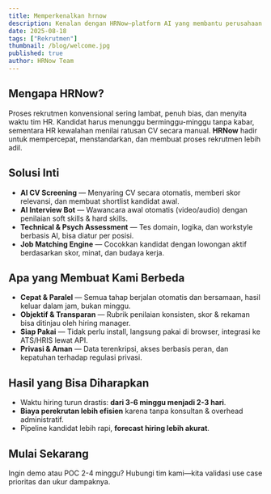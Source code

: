 ```yaml
---
title: Memperkenalkan hrnow
description: Kenalan dengan HRNow—platform AI yang membantu perusahaan merekrut kandidat terbaik dalam hitungan jam, bukan minggu.
date: 2025-08-18
tags: ["Rekrutmen"]
thumbnail: /blog/welcome.jpg
published: true
author: HRNow Team
---
```


## Mengapa HRNow?

Proses rekrutmen konvensional sering lambat, penuh bias, dan menyita waktu tim HR. Kandidat harus menunggu berminggu-minggu tanpa kabar, sementara HR kewalahan menilai ratusan CV secara manual. **HRNow** hadir untuk mempercepat, menstandarkan, dan membuat proses rekrutmen lebih adil.

## Solusi Inti

- **AI CV Screening** — Menyaring CV secara otomatis, memberi skor relevansi, dan membuat shortlist kandidat awal.
- **AI Interview Bot** — Wawancara awal otomatis (video/audio) dengan penilaian soft skills & hard skills.
- **Technical & Psych Assessment** — Tes domain, logika, dan workstyle berbasis AI, bisa diatur per posisi.
- **Job Matching Engine** — Cocokkan kandidat dengan lowongan aktif berdasarkan skor, minat, dan budaya kerja.

## Apa yang Membuat Kami Berbeda

- **Cepat & Paralel** — Semua tahap berjalan otomatis dan bersamaan, hasil keluar dalam jam, bukan minggu.
- **Objektif & Transparan** — Rubrik penilaian konsisten, skor & rekaman bisa ditinjau oleh hiring manager.
- **Siap Pakai** — Tidak perlu install, langsung pakai di browser, integrasi ke ATS/HRIS lewat API.
- **Privasi & Aman** — Data terenkripsi, akses berbasis peran, dan kepatuhan terhadap regulasi privasi.

## Hasil yang Bisa Diharapkan

- Waktu hiring turun drastis: **dari 3-6 minggu menjadi 2-3 hari**.
- **Biaya perekrutan lebih efisien** karena tanpa konsultan & overhead administratif.
- Pipeline kandidat lebih rapi, **forecast hiring lebih akurat**.

## Mulai Sekarang

Ingin demo atau POC 2-4 minggu? Hubungi tim kami—kita validasi use case prioritas dan ukur dampaknya.
